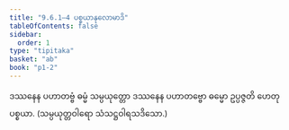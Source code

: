 ```yaml
---
title: "9.6.1–4 ပစ္စယာနုလောမာဒိ"
tableOfContents: false
sidebar:
  order: 1
type: "tipitaka"
basket: "ab"
book: "p1-2"
---
```



<DynamicBreadcrumb />

<Division number="68" book="p1-2" e="ch" v="37" p="158">

<Paragraph number="939" book="p1-2">
ဒဿနေန ပဟာတဗ္ဗံ ဓမ္မံ သမ္ပယုတ္တော ဒဿနေန ပဟာတဗ္ဗော ဓမ္မော ဥပ္ပဇ္ဇတိ ဟေတုပစ္စယာ. (သမ္ပယုတ္တဝါရော သံသဋ္ဌဝါရသဒိသော.)
</Paragraph>
</Division>